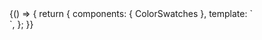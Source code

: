 
<Meta title="Colors" component={ColorSwatches} />

<Canvas>
  <Story name="Colors" parameters={{
    controls: { hideNoControlsWarning: true,  disable: true }
  }}>
    {() => {
      return {
        components: { ColorSwatches },
        template: `
        <div class="flow">
          <ColorSwatches>
              <template #gamefication>
                <p class="text-block">
                  Usada em locais que poderia ser a cor primária, mas já existe um CTA primário ou necessita de uma repetição de btns (ex: lista de disciplinas btn com cor secundária, página da disciplina btn com cor primária)
                </p>
              </template>
              <template #bg>
                <p class="text-block">
                  Usada em locais que poderia ser a cor primária, mas já existe um CTA primário ou necessita de uma repetição de btns (ex: lista de disciplinas btn com cor secundária, página da disciplina btn com cor primária)
                </p>
              </template>
              <template #grays>
                <p class="text-block">
                  Usada em locais que poderia ser a cor primária, mas já existe um CTA primário ou necessita de uma repetição de btns (ex: lista de disciplinas btn com cor secundária, página da disciplina btn com cor primária)
                </p>
              </template>
              <template #content>
                <p class="text-block">
                  Usada em locais que poderia ser a cor primária, mas já existe um CTA primário ou necessita de uma repetição de btns (ex: lista de disciplinas btn com cor secundária, página da disciplina btn com cor primária)
                </p>
              </template>
              <template #support>
                <p class="text-block">
                  Usada em locais que poderia ser a cor primária, mas já existe um CTA primário ou necessita de uma repetição de btns (ex: lista de disciplinas btn com cor secundária, página da disciplina btn com cor primária)
                </p>
              </template>
              <template #neutral>
                <p class="text-block">
                  Usada em locais que poderia ser a cor primária, mas já existe um CTA primário ou necessita de uma repetição de btns (ex: lista de disciplinas btn com cor secundária, página da disciplina btn com cor primária)
                </p>
              </template>
              <template #brand>
                <p class="text-block">
                  Color Brand Primary é a cor principal do Passei Direto. Usada em CTA's principais. Importante não existir mais de um CTA com a cor primária em uma mesma página ou scroll.
                  Usada em locais que poderia ser a cor primária, mas já existe um CTA primário ou necessita de uma repetição de btns (ex: lista de disciplinas btn com cor secundária, página da disciplina btn com cor primária)
                </p>
              </template>
          </ColorSwatches>
        </div>
        `,
      };
    }}
  </Story>
</Canvas>
